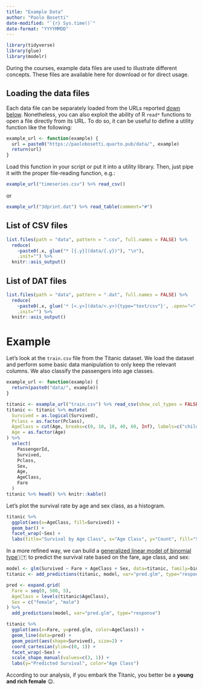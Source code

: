 ```yaml
---
title: "Example Data"
author: "Paolo Bosetti"
date-modified: "`{r} Sys.time()`"
date-format: "YYYYMMDD"
---
```


```r
library(tidyverse)
library(glue)
library(modelr)
```

During the courses, example data files are used to illustrate different concepts. These files are available here for download or for direct usage.


## Loading the data files

Each data file can be separately loaded from the URLs reported [down below](#list-of-csv-files). Nonetheless, you can also exploit the ability of R `read*` functions to open a file directly from its URL. To do so, it can be useful to define a utility function like the following:

```r
example_url <- function(example) {
  url = paste0("https://paolobosetti.quarto.pub/data/", example)
  return(url)
}
```

Load this function in your script or put it into a utility library.
Then, just pipe it with the proper file-reading function, e.g.:

```r
example_url("timeseries.csv") %>% read_csv()
```

or

```r
example_url("3dprint.dat") %>% read_table(comment="#")
```



## List of CSV files

```r
list.files(path = "data", pattern = ".csv", full.names = FALSE) %>% 
  reduce(
    ~paste0(.x, glue("* [{.y}](data/{.y})"), "\n"), 
    .init="") %>% 
  knitr::asis_output()
```
## List of DAT files

```r
list.files(path = "data", pattern = ".dat", full.names = FALSE) %>% 
  reduce(
    ~paste0(.x, glue('* [<.y>](data/<.y>){type="text/csv"}', .open="<", .close=">"), "\n"), 
    .init="") %>% 
  knitr::asis_output()
```



# Example

Let's look at the `train.csv` file from the Titanic dataset. We load the dataset and perform some basic data manipulation to only keep the relevant columns. We also classify the passengers into age classes.

```r
example_url <- function(example) {
  return(paste0("data/", example))
}
```

```r
titanic <- example_url("train.csv") %>% read_csv(show_col_types = FALSE)
titanic <- titanic %>% mutate(
  Survived = as.logical(Survived),
  Pclass = as.factor(Pclass),
  AgeClass = cut(Age, breaks=c(0, 10, 18, 40, 60, Inf), labels=c("child", "young", "adult", "senior", "elderly")),
  Age = as.factor(Age)
) %>% 
  select(
    PassengerId,
    Survived,
    Pclass,
    Sex,
    Age,
    AgeClass,
    Fare
  )
titanic %>% head() %>% knitr::kable()
```

Let's plot the survival rate by age and sex class, as a histogram.

```r
titanic %>% 
  ggplot(aes(x=AgeClass, fill=Survived)) +
  geom_bar() +
  facet_wrap(~Sex) +
  labs(title="Survival by Age Class", x="Age Class", y="Count", fill="Survived")
```

In a more refined way, we can build a [generalized linear model of binomial type](/slides/ADAS/3-regressione.html#regressione-lineare-generalizzata)🇮🇹 to predict the survival rate based on the fare, age class, and sex:

```r
model <- glm(Survived ~ Fare + AgeClass + Sex, data=titanic, family=binomial)
titanic <- add_predictions(titanic, model, var="pred.glm", type="response")

pred <- expand.grid(
  Fare = seq(0, 500, 5),
  AgeClass = levels(titanic$AgeClass),
  Sex = c("female", "male")
) %>% 
  add_predictions(model, var="pred.glm", type="response")

titanic %>%
  ggplot(aes(x=Fare, y=pred.glm, color=AgeClass)) +
  geom_line(data=pred) +
  geom_point(aes(shape=Survived), size=2) +
  coord_cartesian(ylim=c(0, 1)) +
  facet_wrap(~Sex) +
  scale_shape_manual(values=c(3, 1)) +
  labs(y="Predicted Survival", color="Age Class")
```
:::{.callout-tip title="A word to the wise"}
According to our analysis, if you embark the Titanic, you better be a **young and rich female** 😉.
:::